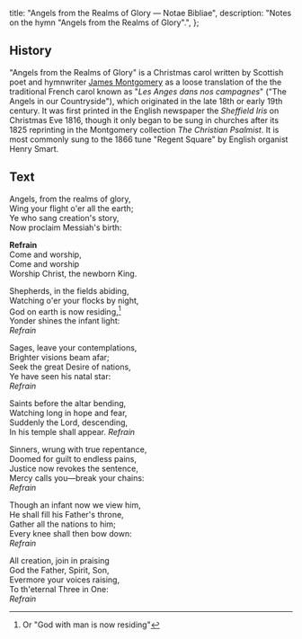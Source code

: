   title: "Angels from the Realms of Glory — Notae Bibliae",
  description: "Notes on the hymn \"Angels from the Realms of Glory\".",
};

<Initial text="Angels from the Realms of Glory" />

## History

"Angels from the Realms of Glory" is a Christmas carol written by Scottish poet and hymnwriter [James Montgomery](/liturgy/music/composers/james-montgomery) as a loose translation of the the traditional French carol known as "*Les Anges dans nos campagnes*" ("The Angels in our Countryside"), which originated in the late 18th or early 19th century. It was first printed in the English newspaper the *Sheffield Iris* on Christmas Eve 1816, though it only began to be sung in churches after its 1825 reprinting in the Montgomery collection *The Christian Psalmist*. It is most commonly sung to the 1866 tune "Regent Square" by English organist Henry Smart.

## Text

Angels, from the realms of glory,<br/>
Wing your flight o'er all the earth;<br/>
Ye who sang creation's story,<br/>
Now proclaim Messiah's birth:

**Refrain**<br/>
Come and worship,<br/>
Come and worship<br/>
Worship Christ, the newborn King.

Shepherds, in the fields abiding,<br/>
Watching o'er your flocks by night,<br/>
God on earth is now residing,[^1]<br/>
Yonder shines the infant light:<br/>
*Refrain*

Sages, leave your contemplations,<br/>
Brighter visions beam afar;<br/>
Seek the great Desire of nations,<br/>
Ye have seen his natal star:<br/>
*Refrain*

Saints before the altar bending,<br/>
Watching long in hope and fear,<br/>
Suddenly the Lord, descending,<br/>
In his temple shall appear. *Refrain*

Sinners, wrung with true repentance,<br/>
Doomed for guilt to endless pains,<br/>
Justice now revokes the sentence,<br/>
Mercy calls you—break your chains:<br/>
*Refrain*

Though an infant now we view him,<br/>
He shall fill his Father's throne,<br/>
Gather all the nations to him;<br/>
Every knee shall then bow down:<br/>
*Refrain*

All creation, join in praising<br/>
God the Father, Spirit, Son,<br/>
Evermore your voices raising,<br/>
To th'eternal Three in One:<br/>
*Refrain*

[^1]: Or "God with man is now residing"
